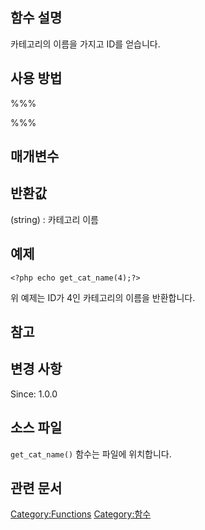 {{Languages|
{{en|Function Reference/get_cat_name}}
{{ko|Function Reference/get_cat_name}}
{{it|Riferimento funzioni/get_cat_name}}
}}

== 함수 설명 ==
카테고리의 이름을 가지고 ID를 얻습니다.

== 사용 방법 ==
%%%<?php get_cat_name( $cat_id ) ?>%%%

== 매개변수==
{{Parameter|$cat_id|integer|카테고리 ID}}

== 반환값 ==
; (string) : 카테고리 이름
== 예제 ==
<pre><?php echo get_cat_name(4);?></pre>
위 예제는 ID가 4인 카테고리의 이름을 반환합니다.

== 참고 ==

== 변경 사항 ==
Since: 1.0.0

== 소스 파일 ==
<tt>get_cat_name()</tt> 함수는 {{Trac|wp-includes/category.php}} 파일에 위치합니다.

== 관련 문서 ==
{{Category Tags}}

{{Tag Footer}}

[[Category:Functions]]
[[Category:함수]]